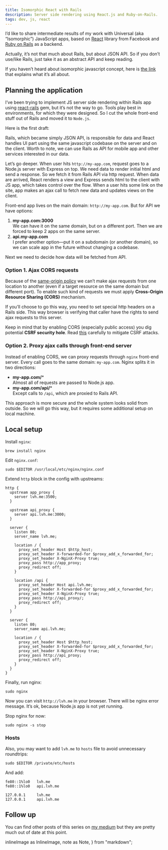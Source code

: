 ```yaml
---
title: Isomorphic React with Rails
description: Server side rendering using React.js and Ruby-on-Rails.
tags: dev, js, react
---
```


I’d like to share intermediate results of my work with Universal (aka “Isomorphic”) JavaScript apps, based on [React](http://facebook.github.io/react/) library from Facebook and [Ruby on Rails](http://rubyonrails.org) as a backend.

<Note>
  Actually, it’s not that much about Rails, but about JSON API. So if you don’t use/like Rails, just take it as an abstract API and keep reading.
</Note>

If you haven’t heard about isomorphic javascript concept, here is [the link](http://nerds.airbnb.com/isomorphic-javascript-future-web-apps) that explains what it’s all about.

## Planning the application
I’ve been trying to implement JS server side rendering within Rails app using [react-rails](https://github.com/reactjs/react-rails) gem, but it’s not the way to go. Tools play best in environments, for which they were designed. So I cut the whole front-end stuff out of Rails and moved it to `Node.js`.

Here is the first draft:

<InlineImage
  src={draftImage}
  placement="fill"
  caption="First draft"
/>

Rails, which became simply JSON API, is responsible for data and React handles UI part using the same javascript codebase on the server and on the client. Worth to note, we can use Rails as API for mobile app and other services interested in our data.

Let’s go deeper. When user hits `http://my-app.com`, request goes to a Node.js server with Express on top. We need data to render initial html and send a response. So we fetch it from Rails API via http request. When data are arrived, React renders a view and Express sends html to the client with JS app, which takes control over the flow. When a user hits some link on the site, app makes an ajax call to fetch new data and updates views on the client.

Front-end app lives on the main domain: `http://my-app.com`. But for API we have options:

1. **my-app.com:3000**
    <br />
    We can have it on the same domain, but on a different port. Then we are
    forced to keep 2 apps on the same server.
1. **api.my-app.com**
    <br />
    I prefer another option—put it on a subdomain (or another domain), so we
    can scale app in the future without changing a codebase.

Next we need to decide how data will be fetched from API.

### Option 1. Ajax CORS requests

<InlineImage
  src={corsImage}
  placement="bleed"
  caption="CORS"
/>

Because of the [same-origin policy](https://developer.mozilla.org/en-US/docs/Web/Security/Same-origin_policy) we can’t make ajax requests from one location to another (even if a target resource on the same domain but different port). To enable such kind of requests we must apply **Cross-Origin Resource Sharing (CORS)** mechanism.

If you’ll choose to go this way, you need to set special http headers on a Rails side. This way browser is verifying that caller have the rights to send ajax requests to this server.

Keep in mind that by enabling CORS (especially public access) you dig potential **CSRF security hole**. Read [this](https://github.com/pillarjs/understanding-csrf) carefully to mitigate CSRF attacks.

### Option 2. Proxy ajax calls through front-end server

<InlineImage
  src={proxyImage}
  placement="bleed"
  caption="Proxy"
/>

Instead of enabling CORS, we can proxy requests through `nginx` front-end server. Every call goes to the same domain: `my-app.com`. Nginx splits it in two directions:

- **my-app.com/***
  <br />
  Almost all of requests are passed to Node.js app.
- **my-app.com/api/***
  <br />
  Except calls to `/api`, which are proxied to Rails API.

This approach is more secure and the whole system looks solid from outside. So we will go this way, but it requires some additional setup on local machine.

## Local setup
Install `nginx`:

```shell
brew install nginx
```

Edit `nginx.conf`:

```shell
sudo $EDITOR /usr/local/etc/nginx/nginx.conf
```

Extend `http` block in the config with upstreams:

```nginx
http {
  upstream app_proxy {
    server lvh.me:3500;
  }

  upstream api_proxy {
    server api.lvh.me:3000;
  }

  server {
    listen 80;
    server_name lvh.me;

    location / {
      proxy_set_header Host $http_host;
      proxy_set_header X-forwarded-for $proxy_add_x_forwarded_for;
      proxy_set_header X-NginX-Proxy true;
      proxy_pass http://app_proxy;
      proxy_redirect off;
    }

    location /api {
      proxy_set_header Host api.lvh.me;
      proxy_set_header X-forwarded-for $proxy_add_x_forwarded_for;
      proxy_set_header X-NginX-Proxy true;
      proxy_pass http://api_proxy/;
      proxy_redirect off;
    }
  }

  server {
    listen 80;
    server_name api.lvh.me;

    location / {
      proxy_set_header Host $http_host;
      proxy_set_header X-forwarded-for $proxy_add_x_forwarded_for;
      proxy_set_header X-NginX-Proxy true;
      proxy_pass http://api_proxy;
      proxy_redirect off;
    }
  }
}
```

Finally, run nginx:

```shell
sudo nginx
```

Now you can visit `http://lvh.me` in your browser. There will be nginx error message. It’s ok, because Node.js app is not yet running.

Stop nginx for now:

```shell
sudo nginx -s stop
```

### Hosts
Also, you may want to add `lvh.me` to `hosts` file to avoid unnecessary roundtrips:

```shell
sudo $EDITOR /private/etc/hosts
```

And add:

```
fe80::1%lo0   lvh.me
fe80::1%lo0   api.lvh.me

127.0.0.1     lvh.me
127.0.0.1     api.lvh.me
```

## Follow up
You can find other posts of this series on [my medium](https://medium.com/@alexfedoseev) but they are pretty much out of date at this point.


<!-- ----------------------------------------------------------------------- -->

  inlineImage as InlineImage,
  note as Note,
} from "markdown";

